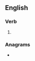 ==English==

===Verb===
{{head|en|present participle}}

# {{present participle of|impure|lang=en|nocat=1}}

===Anagrams===
* {{anagrams|en|a=giimnpru|umpiring}}